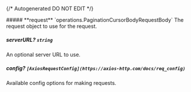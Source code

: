 {/* Autogenerated DO NOT EDIT  */}

<Collapsible>
    ##### **request** `operations.PaginationCursorBodyRequestBody`
    The request object to use for the request.
    <Collapsible.Break/>
    <PaginationCursorBodyRequestBody/>
</Collapsible>

##### **serverURL?** `string`
An optional server URL to use.

##### **config?** `[AxiosRequestConfig](https://axios-http.com/docs/req_config)`
Available config options for making requests.

